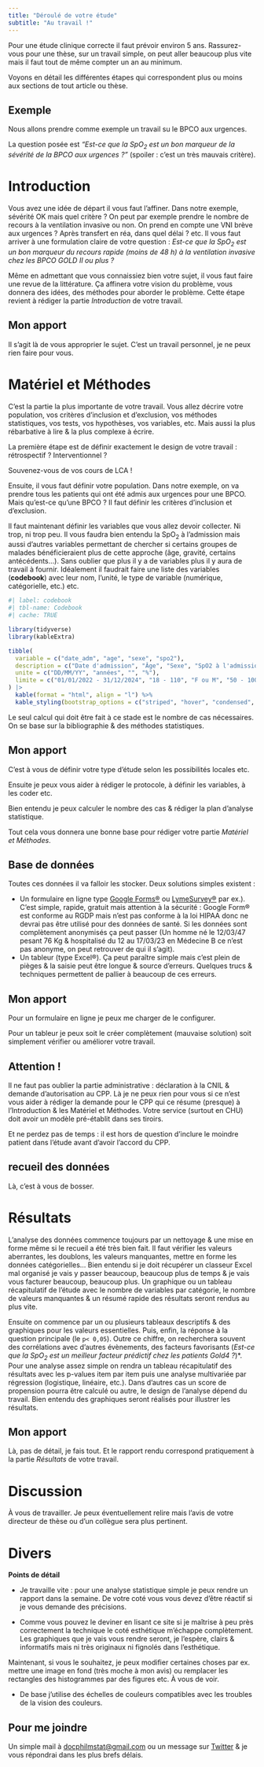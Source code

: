 ```yaml
---
title: "Déroulé de votre étude"
subtitle: "Au travail !"
---
```



Pour une étude clinique correcte il faut prévoir environ 5 ans. Rassurez-vous pour une thèse, sur un travail simple, on peut aller beaucoup plus vite mais il faut tout de même compter un an au minimum. 

Voyons en détail les différentes étapes qui correspondent plus ou moins aux sections de tout article ou thèse. 


::: {.callout-note}
## Exemple

Nous allons prendre comme exemple un travail su le BPCO aux urgences. 

La question posée est *"Est-ce que la SpO~2~ est un bon marqueur de la sévérité de la BPCO aux urgences ?"* (spoiler : c'est un très mauvais critère).
:::

::: {.panel-tabset}

# Introduction

Vous avez une idée de départ il vous faut l'affiner. Dans notre exemple, sévérité OK mais quel critère ? On peut par exemple prendre le nombre de recours à la ventilation invasive ou non. On prend en compte une VNI brève aux urgences ? Après transfert en réa, dans quel délai ? etc. Il vous faut arriver à une formulation claire de votre question :
*Est-ce que la SpO~2~ est un bon marqueur du recours rapide (moins de 48 h) à la ventilation invasive chez les BPCO GOLD II ou plus ?*

Même en admettant que vous connaissiez bien votre sujet, il vous faut faire une revue de la littérature. Ça affinera votre vision du problème, vous donnera des idées, des méthodes pour aborder le problème. Cette étape revient à rédiger la partie *Introduction* de votre travail.

::: {.callout-tip}
## Mon apport

Il s'agit là de vous approprier le sujet. C'est un travail personnel, je ne peux rien faire pour vous. 
:::

# Matériel et Méthodes

C'est la partie la plus importante de votre travail. Vous allez décrire votre population, vos critères d'inclusion et d'exclusion, vos méthodes statistiques, vos tests, vos hypothèses, vos variables, etc. Mais aussi la plus rébarbative à lire & la plus complexe à écrire.

La première étape est de définir exactement le design de votre travail : rétrospectif ? Interventionnel ? 

Souvenez-vous de vos cours de LCA !

Ensuite, il vous faut définir votre population. Dans notre exemple, on va prendre tous les patients qui ont été admis aux urgences pour une BPCO. Mais qu'est-ce qu'une BPCO ? Il faut définir les critères d'inclusion et d'exclusion.

Il faut maintenant définir les variables que vous allez devoir collecter. Ni trop, ni trop peu. Il vous faudra bien entendu la SpO~2~ à l'admission mais aussi d'autres variables permettant de chercher si certains groupes de malades bénéficieraient plus de cette approche (âge, gravité, certains antécédents...). Sans oublier que plus il y a de variables plus il y aura de travail à fournir. Idéalement il faudrait faire une liste des variables (**codebook**) avec leur nom, l'unité, le type de variable (numérique, catégorielle, etc.) etc. 


```r
#| label: codebook
#| tbl-name: Codebook
#| cache: TRUE

library(tidyverse)
library(kableExtra)

tibble(
  variable = c("date_adm", "age", "sexe", "spo2"),
  description = c("Date d'admission", "Âge", "Sexe", "SpO2 à l'admission"),
  unite = c("DD/MM/YY", "années", "", "%"),
  limite = c("01/01/2022 - 31/12/2024", "18 - 110", "F ou M", "50 - 100")
) |> 
  kable(format = "html", align = "l") %>%
  kable_styling(bootstrap_options = c("striped", "hover", "condensed", "responsive"), full_width = FALSE)
```


Le seul calcul qui doit être fait à ce stade est le nombre de cas nécessaires. On se base sur la bibliographie & des méthodes statistiques. 

::: {.callout-tip}
## Mon apport

C'est à vous de définir votre type d'étude selon les possibilités locales etc.

Ensuite je peux vous aider à rédiger le protocole, à définir les variables, à les coder etc. 

Bien entendu je peux calculer le nombre des cas & rédiger la plan d'analyse statistique. 
:::

Tout cela vous donnera une bonne base pour rédiger votre partie *Matériel et Méthodes*.

## Base de données

Toutes ces données il va falloir les stocker. Deux solutions simples existent : 

- Un formulaire en ligne type [Google Forms®](https://www.google.fr/intl/fr/forms/about/) ou [LymeSurvey®](https://www.limesurvey.org/fr) par ex.). C'est simple, rapide, gratuit mais attention à la sécurité : Google Form® est conforme au RGDP mais n'est pas conforme  à la loi HIPAA donc ne devrai pas être utilisé pour des données de santé. Si les données sont complètement anonymisés ça peut passer (Un homme né le 12/03/47 pesant 76 Kg & hospitalisé du 12 au 17/03/23 en Médecine B ce n'est pas anonyme, on peut retrouver de qui il s'agit).
- Un tableur (type Excel®). Ça peut paraître simple mais c'est plein de pièges & la saisie peut être longue & source d'erreurs. Quelques trucs & techniques permettent de pallier à beaucoup de ces erreurs.

::: {.callout-tip}
## Mon apport

Pour un formulaire en ligne je peux me charger de le configurer. 

Pour un tableur je peux soit le créer complètement (mauvaise solution) soit simplement vérifier ou améliorer votre travail. 
:::

::: {.callout-warning}
## Attention !

Il ne faut pas oublier la partie administrative : déclaration à la CNIL & demande d'autorisation au CPP. Là je ne peux rien pour vous si ce n'est vous aider à rédiger la demande pour le CPP qui ce résume (presque) à l'Introduction & les Matériel et Méthodes. Votre service (surtout en CHU) doit avoir un modèle pré-établit dans ses tiroirs.

Et ne perdez pas de temps : il est hors de question d'inclure le moindre patient dans l’étude avant d'avoir l'accord du CPP.
:::

## recueil des données

Là, c'est à vous de bosser. 

# Résultats

L'analyse des données commence toujours par un nettoyage & une mise en forme même si le recueil a été très bien fait. Il faut vérifier les valeurs aberrantes, les doublons, les valeurs manquantes, mettre en forme les données catégorielles$\dots$ Bien entendu si je doit récupérer un classeur Excel mal organisé je vais y passer beaucoup, beaucoup plus de temps  &  je vais vous facturer beaucoup, beaucoup plus. Un graphique ou un tableau récapitulatif de l'étude avec le nombre de variables par catégorie, le nombre de valeurs manquantes & un résumé rapide des résultats seront rendus au plus vite.

Ensuite on commence par un ou plusieurs tableaux descriptifs & des graphiques pour les valeurs essentielles. Puis, enfin, la réponse à la question principale (le `p< 0,05`). Outre ce chiffre, on recherchera souvent des corrélations avec d'autres évènements, des facteurs  favorisants (*Est-ce que la SpO~2~ est un meilleur facteur prédictif chez les patients Gold4 ?*)*. Pour une analyse assez simple on rendra un tableau récapitulatif des résultats avec les p-values item par item puis une analyse multivariée par régression (logistique, linéaire, etc.). Dans d'autres cas un score de propension pourra être calculé ou autre, le design de l'analyse dépend du travail. Bien entendu des graphiques seront réalisés pour illustrer les résultats.

::: {.callout-tip}
## Mon apport

Là, pas de détail, je fais tout. Et le rapport rendu correspond pratiquement à la partie *Résultats* de votre travail.
:::

# Discussion

À  vous de travailler. Je peux éventuellement relire mais l'avis de votre directeur de thèse ou d'un collègue sera plus pertinent.

# Divers

**Points de détail**

- Je travaille vite : pour une analyse statistique simple je peux rendre un rapport dans la semaine. De votre coté vous vous devez d'être réactif si je vous demande des précisions. 

- Comme vous pouvez le deviner en lisant ce site si je maîtrise à peu près correctement la technique le coté esthétique m'échappe complètement. Les graphiques que je vais vous rendre seront, je l’espère, clairs & informatifs mais ni très originaux ni fignolés dans l'esthétique. 

Maintenant, si vous le souhaitez, je peux modifier certaines choses par ex. mettre une image en fond (très moche à mon avis) ou remplacer les rectangles des histogrammes par des figures etc. À vous de voir.

- De base j'utilise des échelles de couleurs compatibles avec les troubles de la vision des couleurs.
:::

:::{.callout-tip}
## Pour me joindre

Un simple mail à <a href="mailto:docphilmstat@gmail.com">docphilmstat@gmail.com</a> ou un message sur [Twitter](https://twitter.com/PhiippeMICHEL) & je vous répondrai dans les plus brefs délais.
:::

